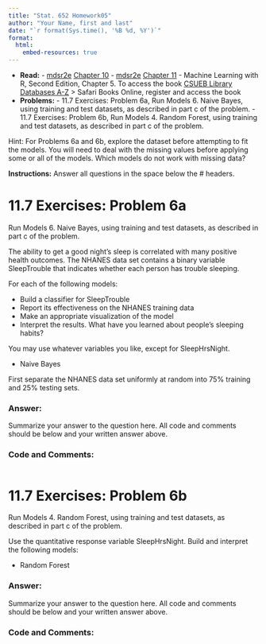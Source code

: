 ```yaml
---
title: "Stat. 652 Homework05"
author: "Your Name, first and last"
date: "`r format(Sys.time(), '%B %d, %Y')`"
format: 
  html:
    embed-resources: true
---
```


- **Read:** 
       - [mdsr2e](https://mdsr-book.github.io/mdsr2e/) [Chapter 10](https://mdsr-book.github.io/mdsr2e/ch-modeling.html)
       - [mdsr2e](https://mdsr-book.github.io/mdsr2e/) [Chapter 11](https://mdsr-book.github.io/mdsr2e/ch-learningI.html)
       - Machine Learning with R, Second Edition, Chapter 5.  To access the book [CSUEB Library Databases A-Z](https://library.csueastbay.edu/az.php?a=s) > Safari Books Online, register and access the book
- **Problems:**
       - 11.7 Exercises: Problem 6a, Run Models 6. Naive Bayes, using training and test datasets, as described in part c of the problem.
       - 11.7 Exercises: Problem 6b, Run Models 4. Random Forest, using training and test datasets, as described in part c of the problem.


Hint: For Problems 6a and 6b, explore the dataset before attempting to fit the models.  You will need to deal with the missing values before applying some or all of the models.  Which models do not work with missing data?

**Instructions:** Answer all questions in the space below the # headers.

# 11.7 Exercises: Problem 6a

Run Models 6. Naive Bayes, using training and test datasets, as described in part c of the problem.

The ability to get a good night’s sleep is correlated with many positive health outcomes. The NHANES data set contains a binary variable SleepTrouble that indicates whether each person has trouble sleeping.

For each of the following models:

- Build a classifier for SleepTrouble
- Report its effectiveness on the NHANES training data
- Make an appropriate visualization of the model
- Interpret the results. What have you learned about people’s sleeping habits?

You may use whatever variables you like, except for SleepHrsNight.

- Naive Bayes

First separate the NHANES data set uniformly at random into 75% training and 25% testing sets. 

### **Answer:**

Summarize your answer to the question here.  All code and comments should be below and your written answer above.

### **Code and Comments:**

```r

```

# 11.7 Exercises: Problem 6b

Run Models 4. Random Forest, using training and test datasets, as described in part c of the problem.

Use the quantitative response variable SleepHrsNight. Build and interpret the following models:

- Random Forest

### **Answer:**

Summarize your answer to the question here.  All code and comments should be below and your written answer above.

### **Code and Comments:**

```r

```





